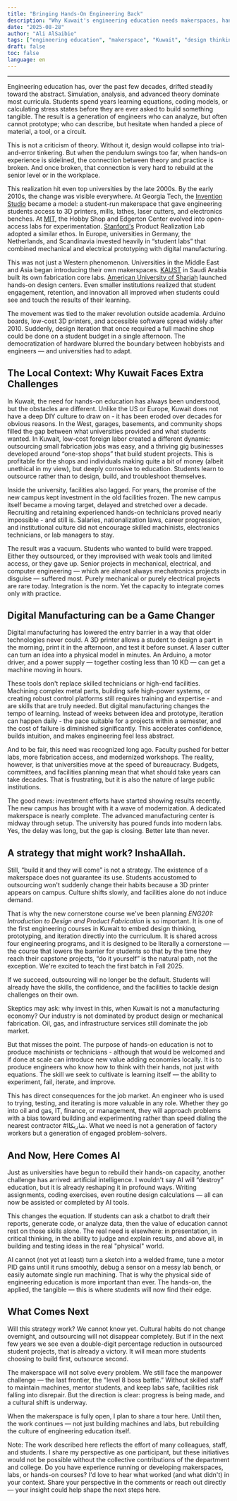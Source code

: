 ---
title: "Bringing Hands-On Engineering Back"
description: "Why Kuwait's engineering education needs makerspaces, hands-on design, and a culture of building."
date: "2025-08-28"
author: "Ali AlSaibie"
tags: ["engineering education", "makerspace", "Kuwait", "design thinking"]
draft: false
toc: false
language: en
---


---


Engineering education has, over the past few decades, drifted steadily toward the abstract. Simulation, analysis, and advanced theory dominate most curricula. Students spend years learning equations, coding models, or calculating stress states before they are ever asked to build something tangible. The result is a generation of engineers who can analyze, but often cannot prototype; who can describe, but hesitate when handed a piece of material, a tool, or a circuit.

This is not a criticism of theory. Without it, design would collapse into trial-and-error tinkering. But when the pendulum swings too far, when hands-on experience is sidelined, the connection between theory and practice is broken. And once broken, that connection is very hard to rebuild at the senior level or in the workplace.

This realization hit even top universities by the late 2000s. By the early 2010s, the change was visible everywhere. At Georgia Tech, the [Invention Studio](https://inventionstudio.gatech.edu/)  became a model: a student-run makerspace that gave engineering students access to 3D printers, mills, lathes, laser cutters, and electronics benches. At [MIT](https://make.mit.edu/makerspaces), the Hobby Shop and Edgerton Center evolved into open-access labs for experimentation. [Stanford's](https://maker.stanford.edu/) Product Realization Lab adopted a similar ethos. In Europe, universities in Germany, the Netherlands, and Scandinavia invested heavily in “student labs” that combined mechanical and electrical prototyping with digital manufacturing.

This was not just a Western phenomenon. Universities in the Middle East and Asia began introducing their own makerspaces. [KAUST](https://corelabs.kaust.edu.sa/labs/detail/prototyping-product-development-core-lab) in Saudi Arabia built its own fabrication core labs. [American University of Sharjah](https://www.aus.edu/media/news/cen-makerspace-at-aus-fostering-innovation-and-hands-on-learning-in-engineering-education) launched hands-on design centers. Even smaller institutions realized that student engagement, retention, and innovation all improved when students could see and touch the results of their learning.

The movement was tied to the maker revolution outside academia. Arduino boards, low-cost 3D printers, and accessible software spread widely after 2010. Suddenly, design iteration that once required a full machine shop could be done on a student budget in a single afternoon. The democratization of hardware blurred the boundary between hobbyists and engineers — and universities had to adapt.

## The Local Context: Why Kuwait Faces Extra Challenges

In Kuwait, the need for hands-on education has always been understood, but the obstacles are different. Unlike the US or Europe, Kuwait does not have a deep DIY culture to draw on - it has been eroded over decades for obvious reasons. In the West, garages, basements, and community shops filled the gap between what universities provided and what students wanted. In Kuwait, low-cost foreign labor created a different dynamic: outsourcing small fabrication jobs was easy, and a thriving gig businesses developed around “one-stop shops” that build student projects. This is profitable for the shops and individuals making quite a bit of money (albeit unethical in my view), but deeply corrosive to education. Students learn to outsource rather than to design, build, and troubleshoot themselves.

Inside the university, facilities also lagged. For years, the promise of the new campus kept investment in the old facilities frozen. The new campus itself became a moving target, delayed and stretched over a decade. Recruiting and retaining experienced hands-on technicians proved nearly impossible - and still is. Salaries, nationalization laws, career progression, and institutional culture did not encourage skilled machinists, electronics technicians, or lab managers to stay.

The result was a vacuum. Students who wanted to build were trapped. Either they outsourced, or they improvised with weak tools and limited access, or they gave up. Senior projects in mechanical, electrical, and computer engineering — which are almost always mechatronics projects in disguise — suffered most. Purely mechanical or purely electrical projects are rare today. Integration is the norm. Yet the capacity to integrate comes only with practice.

## Digital Manufacturing can be a Game Changer 

Digital manufacturing has lowered the entry barrier in a way that older technologies never could. A 3D printer allows a student to design a part in the morning, print it in the afternoon, and test it before sunset. A laser cutter can turn an idea into a physical model in minutes. An Arduino, a motor driver, and a power supply — together costing less than 10 KD — can get a machine moving in hours.

These tools don't replace skilled technicians or high-end facilities. Machining complex metal parts, building safe high-power systems, or creating robust control platforms still requires training and expertise - and are skills that are truly needed. But digital manufacturing changes the tempo of learning. Instead of weeks between idea and prototype, iteration can happen daily - the pace suitable for a projects within a semester, and the cost of failure is diminished significantly. This accelerates confidence, builds intuition, and makes engineering feel less abstract.

And to be fair, this need was recognized long ago. Faculty pushed for better labs, more fabrication access, and modernized workshops. The reality, however, is that universities move at the speed of bureaucracy. Budgets, committees, and facilities planning mean that what should take years can take decades. That is frustrating, but it is also the nature of large public institutions.

The good news: investment efforts have started showing results recently. The new campus has brought with it a wave of modernization. A dedicated makerspace is nearly complete. The advanced manufacturing center is midway through setup. The university has poured funds into modern labs. Yes, the delay was long, but the gap is closing. Better late than never.

## A strategy that might work? InshaAllah.

Still, “build it and they will come” is not a strategy. The existence of a makerspace does not guarantee its use. Students accustomed to outsourcing won't suddenly change their habits because a 3D printer appears on campus. Culture shifts slowly, and facilities alone do not induce demand.

That is why the new cornerstone course we've been planning *ENG201: Introduction to Design and Product Fabrication* is so important. It is one of the first engineering courses in Kuwait to embed design thinking, prototyping, and iteration directly into the curriculum. It is shared across four engineering programs, and it is designed to be literally a cornerstone — the course that lowers the barrier for students so that by the time they reach their capstone projects, “do it yourself” is the natural path, not the exception. We're excited to teach the first batch in Fall 2025.

If we succeed, outsourcing will no longer be the default. Students will already have the skills, the confidence, and the facilities to tackle design challenges on their own.

Skeptics may ask: why invest in this, when Kuwait is not a manufacturing economy? Our industry is not dominated by product design or mechanical fabrication. Oil, gas, and infrastructure services still dominate the job market.

But that misses the point. The purpose of hands-on education is not to produce machinists or technicians - although that would be welcomed and if done at scale can introduce new value adding economies locally. It is to produce engineers who know how to think with their hands, not just with equations. The skill we seek to cultivate is learning itself — the ability to experiment, fail, iterate, and improve.

This has direct consequences for the job market. An engineer who is used to trying, testing, and iterating is more valuable in any role. Whether they go into oil and gas, IT, finance, or management, they will approach problems with a bias toward building and experimenting rather than speed dialing the nearest contractor #شاريكاا. What we need is not a generation of factory workers but a generation of engaged problem-solvers.

## And Now, Here Comes AI
Just as universities have begun to rebuild their hands-on capacity, another challenge has arrived: artificial intelligence. I wouldn't say AI will “destroy” education, but it is already reshaping it in profound ways. Writing assignments, coding exercises, even routine design calculations — all can now be assisted or completed by AI tools.

This changes the equation. If students can ask a chatbot to draft their reports, generate code, or analyze data, then the value of education cannot rest on those skills alone. The real need is elsewhere: in presentation, in critical thinking, in the ability to judge and explain results, and above all, in building and testing ideas in the real "physical" world.

AI cannot (not yet at least) turn a sketch into a welded frame, tune a motor PID gains until it runs smoothly, debug a sensor on a messy lab bench, or easily automate single run machining. That is why the physical side of engineering education is more important than ever. The hands-on, the applied, the tangible — this is where students will now find their edge.

## What Comes Next

Will this strategy work? We cannot know yet. Cultural habits do not change overnight, and outsourcing will not disappear completely. But if in the next few years we see even a double-digit percentage reduction in outsourced student projects, that is already a victory. It will mean more students choosing to build first, outsource second.

The makerspace will not solve every problem. We still face the manpower challenge — the last frontier, the "level 8 boss battle.” Without skilled staff to maintain machines, mentor students, and keep labs safe, facilities risk falling into disrepair. But the direction is clear: progress is being made, and a cultural shift is underway.

When the makerspace is fully open, I plan to share a tour here. Until then, the work continues — not just building machines and labs, but rebuilding the culture of engineering education itself.

<Callout type="disclaimer" >
Note: The work described here reflects the effort of many colleagues, staff, and students. I share my perspective as one participant, but these initiatives would not be possible without the collective contributions of the department and college.
</Callout>

<Callout type="info" title="Join the Conversation">
Do you have experience running or developing makerspaces, labs, or hands-on courses?  
I'd love to hear what worked (and what didn't) in your context. Share your perspective in the comments or reach out directly — your insight could help shape the next steps here.
</Callout>

